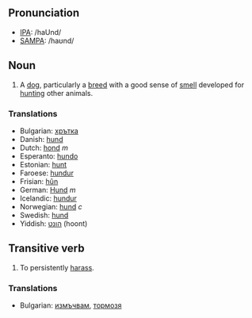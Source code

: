 ==Pronunciation==
*[[w:IPA|IPA]]: /haUnd/
*[[w:SAMPA|SAMPA]]: /haʊnd/
==Noun==

# A [[dog]], particularly a [[breed]] with a good sense of [[smell]] developed for [[hunt]]ing other animals.

===Translations===
*Bulgarian: [[хрътка]]
*Danish: [[hund]]
*Dutch: [[hond]] ''m''
*Esperanto: [[hundo]]
*Estonian: [[hunt]]
*Faroese: [[hundur]]
*Frisian: [[hûn]]
*German: [[Hund]] ''m''
*Icelandic: [[hundur]]
*Norwegian: [[hund]] ''c''
*Swedish: [[hund]]
*Yiddish: [[הונט]] (hoont)

==Transitive verb==

# To persistently [[harass]].

===Translations===

*Bulgarian: [[измъчвам]], [[тормозя]]